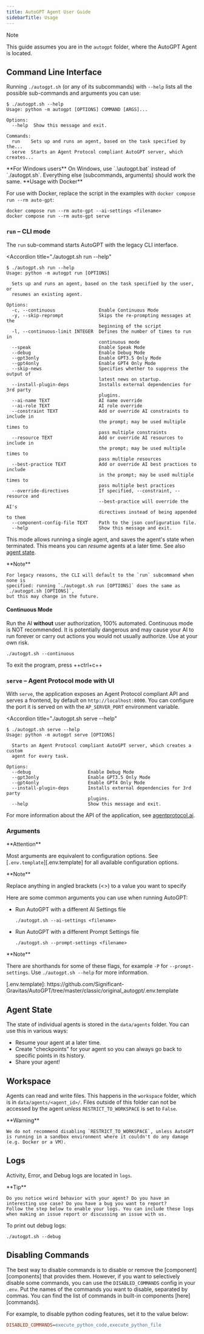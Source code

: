 ```yaml
---
title: AutoGPT Agent User Guide
sidebarTitle: Usage
---
```


<Info>
Note

This guide assumes you are in the `autogpt` folder, where the AutoGPT Agent is located.
</Info>

## Command Line Interface

Running `./autogpt.sh` (or any of its subcommands) with `--help` lists all the possible
sub-commands and arguments you can use:

```shell
$ ./autogpt.sh --help
Usage: python -m autogpt [OPTIONS] COMMAND [ARGS]...

Options:
  --help  Show this message and exit.

Commands:
  run    Sets up and runs an agent, based on the task specified by the...
  serve  Starts an Agent Protocol compliant AutoGPT server, which creates...
```

<Note>
  **For Windows users**
    On Windows, use `.\autogpt.bat` instead of `./autogpt.sh`. Everything else (subcommands, arguments) should work the same.
</Note>

<Info>
**Usage with Docker**

For use with Docker, replace the script in the examples with
`docker compose run --rm auto-gpt`:

```shell
docker compose run --rm auto-gpt --ai-settings <filename>
docker compose run --rm auto-gpt serve
```

</Info>

### `run` &ndash; CLI mode

The `run` sub-command starts AutoGPT with the legacy CLI interface.

<Accordion
  title="./autogpt.sh run --help"
>
```shell
$ ./autogpt.sh run --help
Usage: python -m autogpt run [OPTIONS]

  Sets up and runs an agent, based on the task specified by the user, or
  resumes an existing agent.

Options:
  -c, --continuous                Enable Continuous Mode
  -y, --skip-reprompt             Skips the re-prompting messages at the
                                  beginning of the script
  -l, --continuous-limit INTEGER  Defines the number of times to run in
                                  continuous mode
  --speak                         Enable Speak Mode
  --debug                         Enable Debug Mode
  --gpt3only                      Enable GPT3.5 Only Mode
  --gpt4only                      Enable GPT4 Only Mode
  --skip-news                     Specifies whether to suppress the output of
                                  latest news on startup.
  --install-plugin-deps           Installs external dependencies for 3rd party
                                  plugins.
  --ai-name TEXT                  AI name override
  --ai-role TEXT                  AI role override
  --constraint TEXT               Add or override AI constraints to include in
                                  the prompt; may be used multiple times to
                                  pass multiple constraints
  --resource TEXT                 Add or override AI resources to include in
                                  the prompt; may be used multiple times to
                                  pass multiple resources
  --best-practice TEXT            Add or override AI best practices to include
                                  in the prompt; may be used multiple times to
                                  pass multiple best practices
  --override-directives           If specified, --constraint, --resource and
                                  --best-practice will override the AI's
                                  directives instead of being appended to them
  --component-config-file TEXT    Path to the json configuration file.
  --help                          Show this message and exit.
```
</Accordion>

This mode allows running a single agent, and saves the agent's state when terminated.
This means you can *resume* agents at a later time. See also [agent state].

<Info>
  **Note**

    For legacy reasons, the CLI will default to the `run` subcommand when none is
    specified: running `./autogpt.sh run [OPTIONS]` does the same as `./autogpt.sh [OPTIONS]`,
    but this may change in the future.
</Info>

#### Continuous Mode

Run the AI **without** user authorization, 100% automated.
Continuous mode is NOT recommended.
It is potentially dangerous and may cause your AI to run forever or carry out actions you would not usually authorize.
Use at your own risk.

```shell
./autogpt.sh --continuous
```

To exit the program, press ++ctrl+c++

### `serve` &ndash; Agent Protocol mode with UI

With `serve`, the application exposes an Agent Protocol compliant API and serves a
frontend, by default on `http://localhost:8000`. You can configure the port it is served on with the `AP_SERVER_PORT` environment variable.

<Accordion
  title="./autogpt.sh serve --help"
>
```shell
$ ./autogpt.sh serve --help
Usage: python -m autogpt serve [OPTIONS]

  Starts an Agent Protocol compliant AutoGPT server, which creates a custom
  agent for every task.

Options:
  --debug                     Enable Debug Mode
  --gpt3only                  Enable GPT3.5 Only Mode
  --gpt4only                  Enable GPT4 Only Mode
  --install-plugin-deps       Installs external dependencies for 3rd party
                              plugins.
  --help                      Show this message and exit.
```
</Accordion>

For more information about the API of the application, see [agentprotocol.ai](https://agentprotocol.ai).

### Arguments

<Warning>
  **Attention**

Most arguments are equivalent to configuration options. See [`.env.template`][.env.template] for all available configuration options.

</Warning>

<Info>
**Note**

Replace anything in angled brackets (\<>) to a value you want to  specify
</Info>

Here are some common arguments you can use when running AutoGPT:

* Run AutoGPT with a different AI Settings file

    ```shell
    ./autogpt.sh --ai-settings <filename>
    ```

* Run AutoGPT with a different Prompt Settings file

    ```shell
    ./autogpt.sh --prompt-settings <filename>
    ```

<Info>
  **Note**

  There are shorthands for some of these flags, for example `-P` for `--prompt-settings`. Use `./autogpt.sh --help` for more information.

</Info>
[.env.template]: https://github.com/Significant-Gravitas/AutoGPT/tree/master/classic/original_autogpt/.env.template

## Agent State
[agent state]: #agent-state

The state of individual agents is stored in the `data/agents` folder. You can use this
in various ways:

* Resume your agent at a later time.
* Create "checkpoints" for your agent so you can always go back to specific points in
    its history.
* Share your agent!

## Workspace

Agents can read and write files. This happens in the `workspace` folder, which
is in `data/agents/<agent_id>/`. Files outside of this folder can not be accessed by the
agent *unless* `RESTRICT_TO_WORKSPACE` is set to `False`.

<Warning>
  **Warning**

    We do not recommend disabling `RESTRICT_TO_WORKSPACE`, unless AutoGPT is running in a sandbox environment where it couldn't do any damage (e.g. Docker or a VM).
</Warning>

## Logs

Activity, Error, and Debug logs are located in `logs`.

<Tip>
  **Tip**

    Do you notice weird behavior with your agent? Do you have an interesting use case? Do you have a bug you want to report?
    Follow the step below to enable your logs. You can include these logs when making an issue report or discussing an issue with us.
</Tip>
To print out debug logs:

```shell
./autogpt.sh --debug
```

## Disabling Commands

The best way to disable commands is to disable or remove the [component][components] that provides them.
However, if you want to selectively disable some commands, you can use the `DISABLED_COMMANDS` config in your `.env`.
Put the names of the commands you want to disable, separated by commas.
You can find the list of commands in built-in components [here][commands].

For example, to disable python coding features, set it to the value below:

```ini
DISABLED_COMMANDS=execute_python_code,execute_python_file
```
